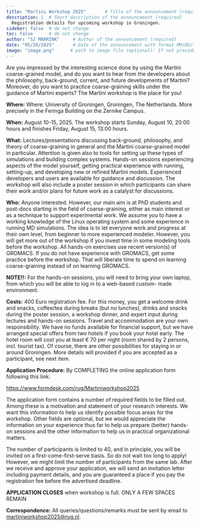 ```yaml
---
title: "Martini Workshop 2025"       # Title of the announcement (required)
description: |  # Short description of the announcement (required)
  Registration details for upcoming workshop in Groningen.          
sideber: false  # do not change
toc: false      # do not change
author: "SJ MARRINK"     # Author of the announcement (required)
date: "05/26/2025"       # Date of the announcement with format MM/DD/YYYY (required)
image: "image.png"      # path to image file (optional): If not provided, the default image for announcements will be used
---
```


<!-- 
The text below is just an example. Please replace it with the actual description of the announcement. You can use markdown syntax to format the text.
-->

Are you impressed by the interesting science done by using the Martini coarse-grained model, and do you want to hear from the developers about the philosophy, back-ground, current, and future developments of Martini? Moreover, do you want to practice coarse-graining skills under the guidance of Martini experts? The Martini workshop is the place for you!

**Where:** Where: University of Groningen, Groningen, The Netherlands. More precisely in the Feringa Building on the Zernike Campus.

**When:** August 10-15, 2025. The workshop starts Sunday, August 10, 20:00 hours and finishes Friday, August 15, 13:00 hours.

**What:** Lectures/presentations discussing back-ground, philosophy, and theory of coarse-graining in general and the Martini coarse-grained model in particular. Attention is given also to tools for setting up these types of simulations and building complex systems. Hands-on sessions experiencing aspects of the model yourself, getting practical experience with running, setting-up, and developing new or refined Martini models. Experienced developers and users are available for guidance and discussion. The workshop will also include a poster session in which participants can share their work and/or plans for future work as a catalyst for discussions.

**Who:** Anyone interested. However, our main aim is at PhD students and post-docs starting in the field of coarse-graining, either as main interest or as a technique to support experimental work. We assume you to have a working knowledge of the Linux operating system and some experience in running MD simulations. The idea is to let everyone work and progress at their own level, from beginner to more experienced modeler. However, you will get more out of the workshop if you invest time in some modeling tools before the workshop. All hands-on exercises use recent version(s) of GROMACS. If you do not have experience with GROMACS, get some practice before the workshop. That will liberate time to spend on learning coarse-graining instead of on learning GROMACS.

**NOTE!!:** For the hands-on sessions, you will need to bring your own laptop, from which you will be able to log in to a web-based custom- made environment.

**Costs:** 400 Euro registration fee. For this money, you get a welcome drink and snacks, coffee/tea during breaks (but no lunches), drinks and snacks during the poster session, a workshop dinner, and expert input during lectures and hands-on sessions. Travel and accommodation are your own responsibility. We have no funds available for financial support, but we have arranged special offers from two hotels if you book your hotel early. The hotel room will cost you at least € 70 per night (room shared by 2 persons, incl. tourist tax). Of course, there are other possibilities for staying in or around Groningen. More details will provided if you are accepted as a participant, see next item.

**Application Procedure:** By COMPLETING the online application form following this link:

[https://www.formdesk.com/rug/Martiniworkshop2025](https://www.formdesk.com/rug/Martiniworkshop2025)

The application form contains a number of required fields to be filled out. Among these is a motivation and statement of your research interests. We want this information to help us identify possible focus areas for the workshop. Other fields are optional, but we would appreciate the information on your experience thus far to help us prepare (better) hands-on sessions and the other information to help us in practical organizational matters.

The number of participants is limited to 40, and in principle, you will be invited on a first-come-first-serve basis. So do not wait too long to apply! However, we might limit the number of participants from the same lab. After we receive and approve your application, we will send an invitation letter including payment details, and you are guaranteed a place if you pay the registration fee before the advertised deadline.

**APPLICATION CLOSES** when workshop is full. ONLY A FEW SPACES REMAIN

**Correspondence:** All queries/questions/remarks must be sent by email to [martiniworkshop2025@rug.nl](mailto:martiniworkshop2025@rug.nl).
